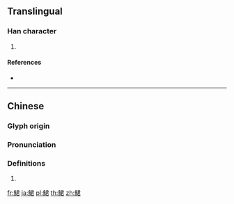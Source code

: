 {{character info/new}}
{{also|鲪}}
==Translingual==

===Han character===
{{Han char|rn=195|rad=魚|as=07|sn=18|four=27367|canj=NFSKR}}

# {{defn|Han|sort=魚07}}

====References====
* {{Han ref|kx=1470.120|dkj=46147|dj=2003.080|hdz=74693.080|uh=9BB6|ud=39862|bh=F1CB|bd=61899}}

----

==Chinese==
{{zh-forms|s=鲪}}

===Glyph origin===
{{Han etym}}

===Pronunciation===
{{zh-pron
|m=jūn
|c=gwan1
|mc=y
|oc=y
|cat=
}}

===Definitions===
{{zh-hanzi}}

# {{rfdef|zh}}

[[fr:鮶]]
[[ja:鮶]]
[[pl:鮶]]
[[th:鮶]]
[[zh:鮶]]